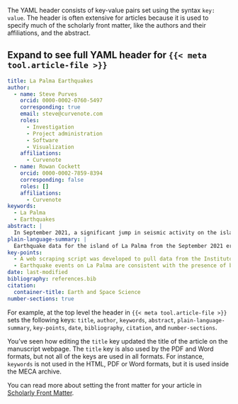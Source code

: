 The YAML header consists of key-value pairs set using the syntax `key: value`. The header is often extensive for articles because it is used to specify much of the scholarly front matter, like the authors and their affiliations, and the abstract.

::: {.callout-tip appearance="simple" collapse="true"}
## Expand to see full YAML header for `{{< meta tool.article-file >}}`

``` yaml
title: La Palma Earthquakes
author:
  - name: Steve Purves
    orcid: 0000-0002-0760-5497
    corresponding: true
    email: steve@curvenote.com
    roles:
      - Investigation
      - Project administration
      - Software
      - Visualization
    affiliations:
      - Curvenote
  - name: Rowan Cockett
    orcid: 0000-0002-7859-8394
    corresponding: false
    roles: []
    affiliations:
      - Curvenote
keywords:
  - La Palma
  - Earthquakes
abstract: |
  In September 2021, a significant jump in seismic activity on the island of La Palma (Canary Islands, Spain) signaled the start of a volcanic crisis that still continues at the time of writing. Earthquake data is continually collected and published by the Instituto Geográphico Nacional (IGN). ...
plain-language-summary: |
  Earthquake data for the island of La Palma from the September 2021 eruption is found ...
key-points:
  - A web scraping script was developed to pull data from the Instituto Geogràphico Nacional into a machine-readable form for analysis
  - Earthquake events on La Palma are consistent with the presence of both mantle and crustal reservoirs.
date: last-modified
bibliography: references.bib
citation:
  container-title: Earth and Space Science
number-sections: true
```
:::

For example, at the top level the header in `{{< meta tool.article-file >}}` sets the following keys: `title`, `author`, `keywords`, `abstract`, `plain-language-summary`, `key-points`, `date`, `bibliography`, `citation`, and `number-sections`.

You've seen how editing the `title` key updated the title of the article on the manuscript webpage. The `title` key is also used by the PDF and Word formats, but not all of the keys are used in all formats. For instance, `keywords` is not used in the HTML, PDF or Word formats, but it is used inside the MECA archive.

You can read more about setting the front matter for your article in [Scholarly Front Matter](/docs/authoring/front-matter.qmd).
